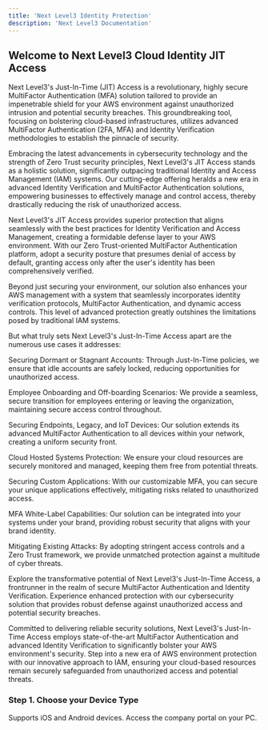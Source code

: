 ---
title: 'Next Level3 Identity Protection'
description: 'Next Level3 Documentation'
---
## Welcome to Next Level3 Cloud Identity JIT Access

Next Level3's Just-In-Time (JIT) Access is a revolutionary, highly secure MultiFactor Authentication (MFA) solution tailored to provide an impenetrable shield for your AWS environment against unauthorized intrusion and potential security breaches. This groundbreaking tool, focusing on bolstering cloud-based infrastructures, utilizes advanced MultiFactor Authentication (2FA, MFA) and Identity Verification methodologies to establish the pinnacle of security.

Embracing the latest advancements in cybersecurity technology and the strength of Zero Trust security principles, Next Level3's JIT Access stands as a holistic solution, significantly outpacing traditional Identity and Access Management (IAM) systems. Our cutting-edge offering heralds a new era in advanced Identity Verification and MultiFactor Authentication solutions, empowering businesses to effectively manage and control access, thereby drastically reducing the risk of unauthorized access.

Next Level3's JIT Access provides superior protection that aligns seamlessly with the best practices for Identity Verification and Access Management, creating a formidable defense layer to your AWS environment. With our Zero Trust-oriented MultiFactor Authentication platform, adopt a security posture that presumes denial of access by default, granting access only after the user's identity has been comprehensively verified.

Beyond just securing your environment, our solution also enhances your AWS management with a system that seamlessly incorporates identity verification protocols, MultiFactor Authentication, and dynamic access controls. This level of advanced protection greatly outshines the limitations posed by traditional IAM systems.

But what truly sets Next Level3's Just-In-Time Access apart are the numerous use cases it addresses:

Securing Dormant or Stagnant Accounts: Through Just-In-Time policies, we ensure that idle accounts are safely locked, reducing opportunities for unauthorized access.

Employee Onboarding and Off-boarding Scenarios: We provide a seamless, secure transition for employees entering or leaving the organization, maintaining secure access control throughout.

Securing Endpoints, Legacy, and IoT Devices: Our solution extends its advanced MultiFactor Authentication to all devices within your network, creating a uniform security front.

Cloud Hosted Systems Protection: We ensure your cloud resources are securely monitored and managed, keeping them free from potential threats.

Securing Custom Applications: With our customizable MFA, you can secure your unique applications effectively, mitigating risks related to unauthorized access.

MFA White-Label Capabilities: Our solution can be integrated into your systems under your brand, providing robust security that aligns with your brand identity.

Mitigating Existing Attacks: By adopting stringent access controls and a Zero Trust framework, we provide unmatched protection against a multitude of cyber threats.

Explore the transformative potential of Next Level3's Just-In-Time Access, a frontrunner in the realm of secure MultiFactor Authentication and Identity Verification. Experience enhanced protection with our cybersecurity solution that provides robust defense against unauthorized access and potential security breaches.

Committed to delivering reliable security solutions, Next Level3's Just-In-Time Access employs state-of-the-art MultiFactor Authentication and advanced Identity Verification to significantly bolster your AWS environment's security. Step into a new era of AWS environment protection with our innovative approach to IAM, ensuring your cloud-based resources remain securely safeguarded from unauthorized access and potential threats.

### Step 1. Choose your Device Type 

<CardGroup cols={2}>
  <Card
    title="Mobile Devices"
    icon="/icons/mobile-screen-button-solid.svg"
    href="/Mobile User Guide.mdx"
  >
    Supports iOS and Android devices.
  </Card>
  <Card
    title="Desktop Browser"
    icon="/icons/desktop-solid.svg"
    href="/Desktop User Guide.mdx"
  >
    Access the company portal on your PC.
  </Card>
</CardGroup>